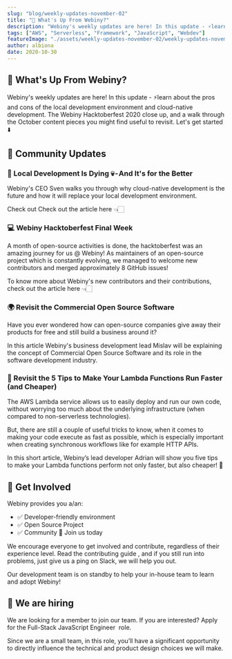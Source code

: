 ```yaml
---
slug: "blog/weekly-updates-november-02"
title: "👾 What's Up From Webiny?"
description: "Webiny's weekly updates are here! In this update - ⚡learn about the pros and cons of the local development environment and cloud-native development, and much more!"
tags: ["AWS", "Serverless", "Framework", "JavaScript", "Webdev"]
featureImage: "./assets/weekly-updates-november-02/weekly-updates-november-02.png"
author: albiona
date: 2020-10-30
---
```


## 👾 What's Up From Webiny?

Webiny's weekly updates are here! In this update - ⚡learn about the pros and cons of the local development environment and cloud-native development. The Webiny Hacktoberfest 2020 close up, and a walk through the October content pieces you might find useful to revisit. Let's get started ⬇️

## 🙌 Community Updates

### 👀 Local Development Is Dying 💀 - And It's for the Better

Webiny's CEO <ExternalLink href="https://twitter.com/SvenAlHamad">Sven</ExternalLink> walks you through why cloud-native development is the future and how it will replace your local development environment.

Check out <ExternalLink href="https://www.webiny.com/blog/local-development-is-dying-and-it-s-for-the-better?utm_source=Webiny-blog&utm_medium=webiny-blog&utm_campaign=webiny-weekly-blog-nov-2&utm_content=webiny-blog-local-dev-is-dying-and-it-is-for-the-better&utm_term=W00304">
    Check out the article here
  </ExternalLink> 👈🏻

### 💻 Webiny Hacktoberfest Final Week

A month of open-source activities is done, the hacktoberfest was an amazing journey for us @ Webiny! As maintainers of an open-source project which is constantly evolving, we managed to welcome new contributors and merged approximately 8 GitHub issues!

To know more about Webiny's new contributors and their contributions, <ExternalLink href="https://www.webiny.com/blog/webiny-hacktoberfest-2020-final-week?utm_source=Webiny-blog&utm_medium=webiny-blog&utm_campaign=webiny-weekly-updates-blog-nov-2&utm_content=webiny-weekly-updates-blog&utm_term=W00303">check out the article here</ExternalLink> 👈🏻

### 🌍 Revisit the Commercial Open Source Software

Have you ever wondered how can open-source companies give away their products for free and still build a business around it?

In this <ExternalLink href="https://www.webiny.com/blog/what-is-commercial-open-source?utm_source=Webiny-blog&utm_medium=webiny-blog&utm_campaign=webiny-weekly-blog-nov-2&utm_content=webiny-blog-hygiene-coss&utm_term=W00305">article</ExternalLink> Webiny's business development lead <ExternalLink href="https://twitter.com/mislavstreicher">Mislav</ExternalLink> will be explaining the concept of Commercial Open Source Software and its role in the software development industry.

### 🔢 Revisit the 5 Tips to Make Your Lambda Functions Run Faster (and Cheaper)

The AWS Lambda service allows us to easily deploy and run our own code, without worrying too much about the underlying infrastructure (when compared to non-serverless technologies).

But, there are still a couple of useful tricks to know, when it comes to making your code execute as fast as possible, which is especially important when creating synchronous workflows like for example HTTP APIs.

In this short <ExternalLink href="https://www.webiny.com/blog/5-tips-to-make-your-lambda-functions-run-faster-and-cheaper?utm_source=Webiny-blog&utm_medium=webiny-blog&utm_campaign=webiny-weekly-blog-nov-2&utm_content=webiny-5-tips-lambda-functions-run-faster-cheaper&utm_term=W00306">article</ExternalLink>, Webiny’s lead developer <ExternalLink href="https://twitter.com/doitadrian">Adrian</ExternalLink> will show you five tips to make your Lambda functions perform not only faster, but also cheaper! 🚄

## 🤝 Get Involved

Webiny provides you a/an:

- ✅ Developer-friendly environment
- ✅ Open Source Project
- ✅ Community 💛 <ExternalLink href="http://webiny.com/slack?utm_source=Webiny-blog&utm_medium=webiny-blog&utm_campaign=webiny-weekly-blog-nov-2&utm_content=webiny-slack-community&utm_term=W00307">Join us today </ExternalLink>

We encourage everyone to get involved and contribute, regardless of their experience level. Read the <ExternalLink href="https://github.com/webiny/webiny-js/blob/master/docs/CONTRIBUTING.md?utm_source=Webiny-blog&utm_medium=webiny-blog&utm_campaign=webiny-weekly-blog-nov-2&utm_content=webiny-github-contributing-md&utm_term=W00308">contributing guide </ExternalLink>, and if you still run into problems, just give us a ping on <ExternalLink href="http://webiny.com/slack?utm_source=Webiny-blog&utm_medium=webiny-blog&utm_campaign=webiny-weekly-blog-nov-2&utm_content=webiny-slack-community&utm_term=W00307">Slack</ExternalLink>, we will help you out.

Our development team is on standby to help your in-house team to learn and adopt Webiny!

## 🚀 We are hiring

We are looking for a member to join our team. If you are interested? Apply for the <ExternalLink href="https://careers.webiny.com/full-stack-javascript-engineer/en?utm_source=Webiny-blog&utm_medium=webiny-careers-full-stack-eng&utm_campaign=webiny-weekly-updates-oct-12&utm_content=webiny-careers-fullstack-dev&utm_term=W00192">Full-Stack JavaScript Engineer </ExternalLink> role.

Since we are a small team, in this role, you’ll have a significant opportunity to directly influence the technical and product design choices we will make.
